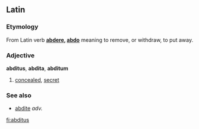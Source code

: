 ==Latin==

===Etymology===
From Latin verb '''[[abdere]], [[abdo]]''' meaning to remove, or withdraw, to put away.

===Adjective===
'''abditus''', '''abdita''', '''abditum'''

# [[concealed]], [[secret]]

===See also===
*[[abdite]] ''adv.''

[[fi:abditus]]